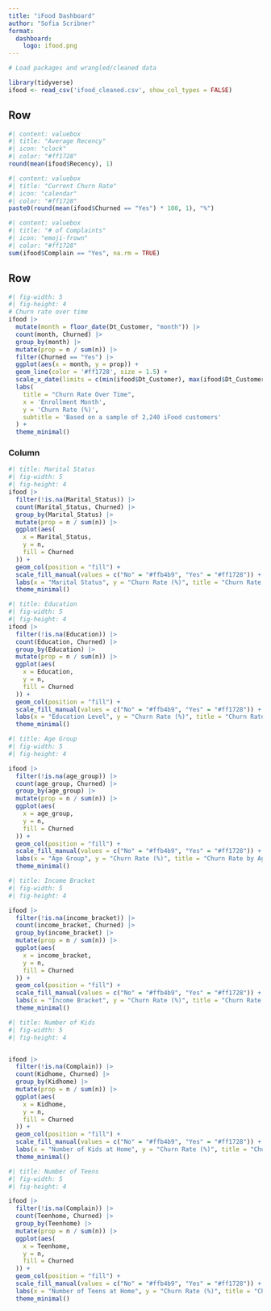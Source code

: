 ```yaml
---
title: "iFood Dashboard"
author: "Sofia Scribner"
format: 
  dashboard:
    logo: ifood.png
---
```


```r

# Load packages and wrangled/cleaned data

library(tidyverse)
ifood <- read_csv('ifood_cleaned.csv', show_col_types = FALSE)

```

## Row {height=30%}

```r
#| content: valuebox
#| title: "Average Recency"
#| icon: "clock"
#| color: "#ff1728"
round(mean(ifood$Recency), 1)
```

```r
#| content: valuebox
#| title: "Current Churn Rate"
#| icon: "calendar"
#| color: "#ff1728"
paste0(round(mean(ifood$Churned == "Yes") * 100, 1), "%")
```

```r
#| content: valuebox
#| title: "# of Complaints"
#| icon: "emoji-frown"
#| color: "#ff1728"
sum(ifood$Complain == "Yes", na.rm = TRUE)
```

## Row {height=70%}

```r
#| fig-width: 5
#| fig-height: 4
# Churn rate over time
ifood |> 
  mutate(month = floor_date(Dt_Customer, "month")) |> 
  count(month, Churned) |> 
  group_by(month) |> 
  mutate(prop = n / sum(n)) |> 
  filter(Churned == "Yes") |> 
  ggplot(aes(x = month, y = prop)) +
  geom_line(color = '#ff1728', size = 1.5) + 
  scale_x_date(limits = c(min(ifood$Dt_Customer), max(ifood$Dt_Customer))) +
  labs(
    title = "Churn Rate Over Time",
    x = 'Enrollment Month',
    y = 'Churn Rate (%)',
    subtitle = 'Based on a sample of 2,240 iFood customers'
  ) +
  theme_minimal()

```

### Column {.tabset}

```r
#| title: Marital Status
#| fig-width: 5
#| fig-height: 4
ifood |> 
  filter(!is.na(Marital_Status)) |> 
  count(Marital_Status, Churned) |> 
  group_by(Marital_Status) |> 
  mutate(prop = n / sum(n)) |> 
  ggplot(aes(
    x = Marital_Status, 
    y = n, 
    fill = Churned
  )) +
  geom_col(position = "fill") +
  scale_fill_manual(values = c("No" = "#ffb4b9", "Yes" = "#ff1728")) +
  labs(x = "Marital Status", y = "Churn Rate (%)", title = "Churn Rate by Marital Status", subtitle = 'Based on a sample of 2,240 iFood customers')+ 
  theme_minimal()
```

```r
#| title: Education
#| fig-width: 5
#| fig-height: 4
ifood |> 
  filter(!is.na(Education)) |> 
  count(Education, Churned) |> 
  group_by(Education) |> 
  mutate(prop = n / sum(n)) |> 
  ggplot(aes(
    x = Education, 
    y = n, 
    fill = Churned
  )) +
  geom_col(position = "fill") +
  scale_fill_manual(values = c("No" = "#ffb4b9", "Yes" = "#ff1728")) +
  labs(x = "Education Level", y = "Churn Rate (%)", title = "Churn Rate by Education Level", subtitle = 'Based on a sample of 2,240 iFood customers')+ 
  theme_minimal()
```

```r
#| title: Age Group
#| fig-width: 5
#| fig-height: 4

ifood |> 
  filter(!is.na(age_group)) |> 
  count(age_group, Churned) |> 
  group_by(age_group) |> 
  mutate(prop = n / sum(n)) |> 
  ggplot(aes(
    x = age_group, 
    y = n, 
    fill = Churned
  )) +
  geom_col(position = "fill") +
  scale_fill_manual(values = c("No" = "#ffb4b9", "Yes" = "#ff1728")) +
  labs(x = "Age Group", y = "Churn Rate (%)", title = "Churn Rate by Age Group", subtitle = 'Based on a sample of 2,240 iFood customers')+ 
  theme_minimal()
```

```r
#| title: Income Bracket
#| fig-width: 5
#| fig-height: 4

ifood |> 
  filter(!is.na(income_bracket)) |> 
  count(income_bracket, Churned) |> 
  group_by(income_bracket) |> 
  mutate(prop = n / sum(n)) |> 
  ggplot(aes(
    x = income_bracket, 
    y = n, 
    fill = Churned
  )) +
  geom_col(position = "fill") +
  scale_fill_manual(values = c("No" = "#ffb4b9", "Yes" = "#ff1728")) +
  labs(x = "Income Bracket", y = "Churn Rate (%)", title = "Churn Rate by Income Bracket", subtitle = 'Based on a sample of 2,240 iFood customers')+ 
  theme_minimal()
```

```r

#| title: Number of Kids
#| fig-width: 5
#| fig-height: 4


ifood |> 
  filter(!is.na(Complain)) |> 
  count(Kidhome, Churned) |> 
  group_by(Kidhome) |> 
  mutate(prop = n / sum(n)) |> 
  ggplot(aes(
    x = Kidhome, 
    y = n, 
    fill = Churned
  )) +
  geom_col(position = "fill") +
  scale_fill_manual(values = c("No" = "#ffb4b9", "Yes" = "#ff1728")) +
  labs(x = "Number of Kids at Home", y = "Churn Rate (%)", title = "Churn Rate by Number of Kids at Home", subtitle = 'Based on a sample of 2,240 iFood customers')+ 
  theme_minimal()
```

```r

#| title: Number of Teens
#| fig-width: 5
#| fig-height: 4

ifood |> 
  filter(!is.na(Complain)) |> 
  count(Teenhome, Churned) |> 
  group_by(Teenhome) |> 
  mutate(prop = n / sum(n)) |> 
  ggplot(aes(
    x = Teenhome, 
    y = n, 
    fill = Churned
  )) +
  geom_col(position = "fill") +
  scale_fill_manual(values = c("No" = "#ffb4b9", "Yes" = "#ff1728")) +
  labs(x = "Number of Teens at Home", y = "Churn Rate (%)", title = "Churn Rate by Number of Teens at Home", subtitle = 'Based on a sample of 2,240 iFood customers')+ 
  theme_minimal()


```

